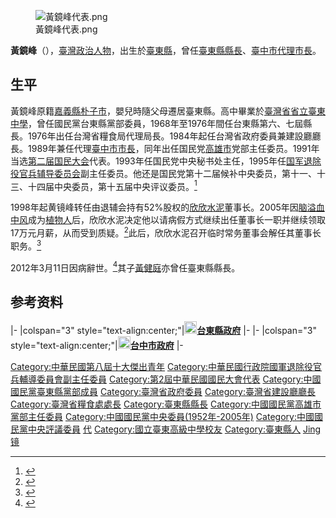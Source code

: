 [[File:黃鏡峰代表.png|thumb]]

'''黃鏡峰'''（{{bd|1930年|9月5日|2012年|3月11日|catIdx=Huang黄}}），[[臺灣|臺灣]][[政治人物|政治人物]]，出生於[[臺東縣|臺東縣]]，曾任[[臺東縣縣長|臺東縣縣長]]、[[臺中市市長|臺中市代理市長]]。

==生平==
黃鏡峰原籍[[嘉義縣|嘉義縣]][[朴子市|朴子市]]，嬰兒時隨父母遷居臺東縣。高中畢業於[[國立臺東高級中學|臺灣省省立臺東中學]]，曾任國民黨台東縣黨部委員，1968年至1976年間任台東縣第六、七屆縣長。1976年出任台灣省糧食局代理局長。1984年起任台灣省政府委員兼建設廳廳長。1989年兼任代理[[臺中市市長|臺中市市長]]，同年出任国民党[[高雄市_(1979年－2010年)|高雄市]]党部主任委员。1991年当选[[中华民国国民大会|第二届国民大会]]代表。1993年任国民党中央秘书处主任，1995年任[[国军退除役官兵辅导委员会|国军退除役官兵辅导委员会]]副主任委员。他还是国民党第十二届候补中央委员，第十一、十三、十四届中央委员，第十五届中央评议委员。<ref name="kmt">{{cite book|title=《中国国民党百年人物全书》|publisher=团结出版社|year=2005}}</ref>

1998年起黄镜峰转任由退辅会持有52%股权的[[欣欣水泥|欣欣水泥]]董事长。2005年因[[脑溢血|脑溢血]][[中风|中风]]成为[[植物人|植物人]]后，欣欣水泥决定他以请病假方式继续出任董事长一职并继续领取17万元月薪，从而受到质疑。<ref>{{cite web|url=http://tw.nextmedia.com/applenews/article/art_id/2627407/IssueID/20060523|title=植物人照支董座薪|publisher=苹果日报|date=2006-05-23}}{{Dead link|date=2020年1月 |bot=InternetArchiveBot |fix-attempted=yes }}</ref>此后，欣欣水泥召开临时常务董事会解任其董事长职务。<ref>{{cite web|url=http://www.epochtimes.com/b5/6/5/23/n1327905.htm|title=欣欣水泥明开临时常董会 解任黄镜峰董座职|date=2006-05-23|publisher=大纪元|accessdate=2011-01-07|archive-date=2016-03-04|archive-url=https://web.archive.org/web/20160304131516/http://www.epochtimes.com/b5/6/5/23/n1327905.htm|dead-url=no}}</ref>

2012年3月11日因病辭世。<ref>{{cite web|url=http://news.ltn.com.tw/news/local/paper/574470|title=〈南部〉黃鏡峰追思會 上千人感念|date=2012-04-08|publisher=自由時報|accessdate=2018-02-09|archive-date=2018-02-10|archive-url=https://web.archive.org/web/20180210002522/http://news.ltn.com.tw/news/local/paper/574470|dead-url=no}}</ref>其子[[黃健庭|黃健庭]]亦曾任臺東縣縣長。

== 参考资料 ==
{{reflist}}

{{start box}}
{{s-gov|roc}}
|-
|colspan="3" style="text-align:center;"|[[File:Emblem_of_Taitung_County.svg|20px]]'''[[台東縣政府|台東縣政府]]'''
|-
{{s-before|[[黃順興|黃順興]]}}
{{s-title|[[台東縣縣長|台東縣縣長]] <br><small>第六、七屆<br>1968年6月2日－1976年7月16日}}
{{s-after|[[李學訓|李學訓]]（代理）<br /><small>正任：'''[[蔣聖愛|蔣聖愛]]'''</small>}}
|-
|colspan="3" style="text-align:center;"|'''[[File:Seal_of_Taichung.svg|20px]][[台中市政府|台中市政府]]'''
|-
{{s-before|[[張子源|張子源]]}}
{{s-title|[[台中市市長|台中市市長]]<br><small>代理<br>1989年7月20日－1989年12月20日}}
{{s-after|[[林柏榕|林柏榕]]}}
{{end box}}
{{臺中市市長}}
{{中華民國第一屆至第十屆十大傑出青年}}
{{Authority control}}

{{DEFAULTSORT:Huang黄}}
[[Category:中華民國第八屆十大傑出青年|Category:中華民國第八屆十大傑出青年]]
[[Category:中華民國行政院國軍退除役官兵輔導委員會副主任委員|Category:中華民國行政院國軍退除役官兵輔導委員會副主任委員]]
[[Category:第2屆中華民國國民大會代表|Category:第2屆中華民國國民大會代表]]
[[Category:中國國民黨臺東縣黨部成員|Category:中國國民黨臺東縣黨部成員]]
[[Category:臺灣省政府委員|Category:臺灣省政府委員]]
[[Category:臺灣省建設廳廳長|Category:臺灣省建設廳廳長]]
[[Category:臺灣省糧食處處長|Category:臺灣省糧食處處長]]
[[Category:臺東縣縣長|Category:臺東縣縣長]]
[[Category:中國國民黨高雄市黨部主任委員|Category:中國國民黨高雄市黨部主任委員]]
[[Category:中國國民黨中央委員(1952年-2005年)|Category:中國國民黨中央委員(1952年-2005年)]]
[[Category:中國國民黨中央評議委員|Category:中國國民黨中央評議委員]]
[[Category:臺中市市長|代]]
[[Category:國立臺東高級中學校友|Category:國立臺東高級中學校友]]
[[Category:臺東縣人|Category:臺東縣人]]
[[Category:黄姓|Jing镜]]